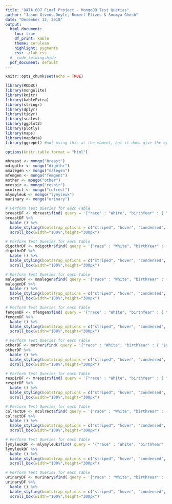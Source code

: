 ---
title: "DATA 607 Final Project - MongoDB Test Queries"
author: "Jason Givens-Doyle, Romerl Elizes & Soumya Ghosh"
date: "December 12, 2018"
output: 
  html_document: 
    toc: true
    df_print: kable
    theme: cerulean
    highlight: pygments
    css: ./lab.css
  #  code_folding:hide
  pdf_document: default
---

```{r setup, include=FALSE}
knitr::opts_chunk$set(echo = TRUE)
```


```{r message=FALSE, warning=FALSE}
library(RODBC)
library(mongolite)
library(knitr)
library(kableExtra)
library(stringr)
library(dplyr)
library(tidyr)
library(scales)
library(ggplot2)
library(plotly)
library(maps)
library(mapdata)
library(ggrepel) #not using this at the moment, but it does give the option to add labels.  While not useful for the 

options(knitr.table.format = "html")
```


```{r connect-to-mongodatabase, eval=TRUE}
mbreast <- mongo("breast")
mdigothr <- mongo("digothr")
mmalegen <- mongo("malegen")
mfemgen <- mongo("femgent")
mother <- mongo("other")
mrespir <- mongo("respir")
mcolrect <- mongo("colrect")
mlymyleuk <- mongo("lymyleuk")
murinary <- mongo("urinary")

```

```{r test1, fig.width = 10, fig.height = 6, message=FALSE, warning=FALSE}
# Perform Test Queries for each Table
breastDF <- mbreast$find( query = '{"race" : "White", "birthYear" : { "$gt" : 1960 } }', fields = '{}', limit = 25 )
breastDF %>% 
  kable () %>% 
  kable_styling(bootstrap_options = c("striped", "hover", "condensed", "responsive")) %>%
  scroll_box(width="100%",height="300px")
```

```{r test2, fig.width = 10, fig.height = 6, message=FALSE, warning=FALSE}
# Perform Test Queries for each Table
digothrDF <- mdigothr$find( query = '{"race" : "White", "birthYear" : { "$gt" : 1960 } }', fields = '{}', limit = 25 )
digothrDF %>% 
  kable () %>% 
  kable_styling(bootstrap_options = c("striped", "hover", "condensed", "responsive")) %>%
  scroll_box(width="100%",height="300px")
```

```{r test3, fig.width = 10, fig.height = 6, message=FALSE, warning=FALSE}
# Perform Test Queries for each Table
malegenDF <- mmalegen$find( query = '{"race" : "White", "birthYear" : { "$gt" : 1960 } }', fields = '{}', limit = 25 )
malegenDF %>% 
  kable () %>% 
  kable_styling(bootstrap_options = c("striped", "hover", "condensed", "responsive")) %>%
  scroll_box(width="100%",height="300px")
```

```{r test4, fig.width = 10, fig.height = 6, message=FALSE, warning=FALSE}
# Perform Test Queries for each Table
femgenDF <- mfemgen$find( query = '{"race" : "White", "birthYear" : { "$gt" : 1960 } }', fields = '{}', limit = 25 )
femgenDF %>% 
  kable () %>% 
  kable_styling(bootstrap_options = c("striped", "hover", "condensed", "responsive")) %>%
  scroll_box(width="100%",height="300px")
```

```{r test5, fig.width = 10, fig.height = 6, message=FALSE, warning=FALSE}
# Perform Test Queries for each Table
otherDF <- mother$find( query = '{"race" : "White", "birthYear" : { "$gt" : 1960 } }', fields = '{}', limit = 25 )
otherDF %>% 
  kable () %>% 
  kable_styling(bootstrap_options = c("striped", "hover", "condensed", "responsive")) %>%
  scroll_box(width="100%",height="300px")
```

```{r test6, fig.width = 10, fig.height = 6, message=FALSE, warning=FALSE}
# Perform Test Queries for each Table
respirDF <- mrespir$find( query = '{"race" : "White", "birthYear" : { "$gt" : 1960 } }', fields = '{}', limit = 25 )
respirDF %>% 
  kable () %>% 
  kable_styling(bootstrap_options = c("striped", "hover", "condensed", "responsive")) %>%
  scroll_box(width="100%",height="300px")
```

```{r test7, fig.width = 10, fig.height = 6, message=FALSE, warning=FALSE}
# Perform Test Queries for each Table
colrectDF <- mcolrect$find( query = '{"race" : "White", "birthYear" : { "$gt" : 1960 } }', fields = '{}', limit = 25 )
colrectDF %>% 
  kable () %>% 
  kable_styling(bootstrap_options = c("striped", "hover", "condensed", "responsive")) %>%
  scroll_box(width="100%",height="300px")
```

```{r test8, fig.width = 10, fig.height = 6, message=FALSE, warning=FALSE}
# Perform Test Queries for each Table
lymyleukDF <- mlymyleuk$find( query = '{"race" : "White", "birthYear" : { "$gt" : 1960 } }', fields = '{}', limit = 25 )
lymyleukDF %>% 
  kable () %>% 
  kable_styling(bootstrap_options = c("striped", "hover", "condensed", "responsive")) %>%
  scroll_box(width="100%",height="300px")
```

```{r test9, fig.width = 10, fig.height = 6, message=FALSE, warning=FALSE}
# Perform Test Queries for each Table
urinaryDF <- murinary$find( query = '{"race" : "White", "birthYear" : { "$gt" : 1960 } }', fields = '{}', limit = 25 )
urinaryDF %>% 
  kable () %>% 
  kable_styling(bootstrap_options = c("striped", "hover", "condensed", "responsive")) %>%
  scroll_box(width="100%",height="300px")
```
